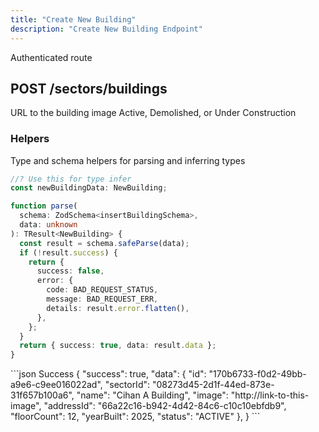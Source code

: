 ```yaml
---
title: "Create New Building"
description: "Create New Building Endpoint"
---
```


<Info>Authenticated route</Info>
## POST /sectors/buildings

<Expandable title="Building Schema">
  <ResponseField
    name="sectorId"
    type="string"
    example="08273d45-2d1f-44ed-873e-31f657b100a6"
    required
  />
  <ResponseField
    name="name"
    type="string"
    example="Cihan B Building"
    required
  />
  <ResponseField name="image" type="string" example="http://link-to-this-image">
    URL to the building image
  </ResponseField>
  <ResponseField
    name="addressId"
    type="string"
    example="66a22c16-b942-4d42-84c6-c10c10ebfdb9"
  />
  <ResponseField name="floorCount" type="integer" example="12" required />
  <ResponseField name="yearBuilt" type="integer" example="2025" />
  <ResponseField name="status" type="enum" example="ACTIVE">
    Active, Demolished, or Under Construction
  </ResponseField>
</Expandable>

### Helpers

Type and schema helpers for parsing and inferring types

```ts Building
//? Use this for type infer
const newBuildingData: NewBuilding;
```

```ts insertBuildingSchema
function parse(
  schema: ZodSchema<insertBuildingSchema>,
  data: unknown
): TResult<NewBuilding> {
  const result = schema.safeParse(data);
  if (!result.success) {
    return {
      success: false,
      error: {
        code: BAD_REQUEST_STATUS,
        message: BAD_REQUEST_ERR,
        details: result.error.flatten(),
      },
    };
  }
  return { success: true, data: result.data };
}
```

<ResponseExample>
```json Success
{
    "success": true,
    "data": {
            "id": "170b6733-f0d2-49bb-a9e6-c9ee016022ad",
            "sectorId": "08273d45-2d1f-44ed-873e-31f657b100a6",
            "name": "Cihan A Building",
            "image": "http://link-to-this-image",
            "addressId": "66a22c16-b942-4d42-84c6-c10c10ebfdb9",
            "floorCount": 12,
            "yearBuilt": 2025,
            "status": "ACTIVE"
        },
}
```
</ResponseExample>
